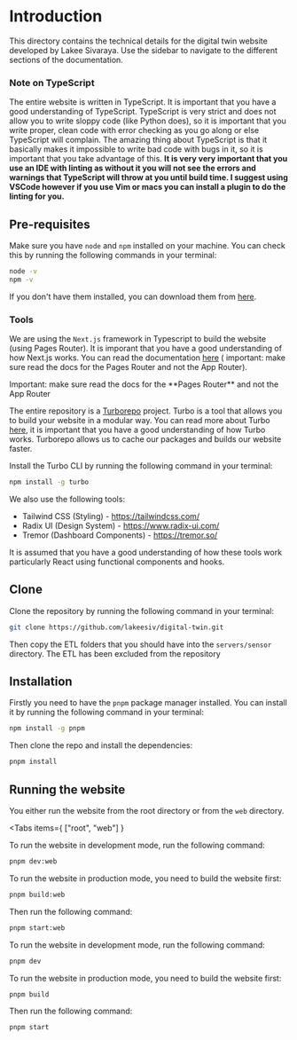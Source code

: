 
# Introduction

This directory contains the technical details for the digital twin website developed by Lakee Sivaraya.
Use the sidebar to navigate to the different sections of the documentation.

### Note on TypeScript

The entire website is written in TypeScript. It is important that you have a good understanding of TypeScript. TypeScript is very strict and does not allow you to write sloppy code (like Python does), so it is important that you write proper, clean code with error checking as you go along or else TypeScript will complain. The amazing thing about TypeScript is that it basically makes it impossible to write bad code with bugs in it, so it is important that you take advantage of this. **It is very very important that you use an IDE with linting as without it you will not see the errors and warnings that TypeScript will throw at you until build time. I suggest using VSCode however if you use Vim or macs you can install a plugin to do the linting for you.**

## Pre-requisites

Make sure you have `node` and `npm` installed on your machine. You can check this by running the following commands in your terminal:

```bash
node -v
npm -v
```

If you don't have them installed, you can download them from [here](https://nodejs.org/en/download/).

### Tools

We are using the `Next.js` framework in Typescript to build the website (using Pages Router). It is imporant that you have a good understanding of how Next.js works. You can read the documentation [here](https://nextjs.org/docs/getting-started) (
important: make sure read the docs for the Pages Router and not the App Router).

<Callout type="warning">
  Important: make sure read the docs for the **Pages Router** and not the App
  Router
</Callout>

The entire repository is a [Turborepo](https://turbo.build/) project. Turbo is a tool that allows you to build your website in a modular way. You can read more about Turbo [here](https://turbo.build/docs), it is important that you have a good understanding of how Turbo works. Turborepo allows us to cache our packages and builds our website faster.

Install the Turbo CLI by running the following command in your terminal:

```bash
npm install -g turbo
```

We also use the following tools:

- Tailwind CSS (Styling) - https://tailwindcss.com/
- Radix UI (Design System) - https://www.radix-ui.com/
- Tremor (Dashboard Components) - https://tremor.so/

<Callout type="info">

It is assumed that you have a good understanding of how these tools work particularly React using functional components and hooks.

</Callout>

## Clone

Clone the repository by running the following command in your terminal:

```bash
git clone https://github.com/lakeesiv/digital-twin.git
```

Then copy the ETL folders that you should have into the `servers/sensor` directory. The ETL has
been excluded from the repository

## Installation

Firstly you need to have the `pnpm` package manager installed. You can install it by running the following command in your terminal:

```bash
npm install -g pnpm
```

Then clone the repo and install the dependencies:

```bash
pnpm install
```

## Running the website

You either run the website from the root directory or from the `web` directory.


<Tabs 
  items={
    ["root", "web"]
  }
>
<Tab value="root">

To run the website in development mode, run the following command:

```bash
pnpm dev:web
```

To run the website in production mode, you need to build the website first:

```bash
pnpm build:web
```

Then run the following command:

```bash
pnpm start:web
```

</Tab>

<Tab value="web">

To run the website in development mode, run the following command:

```bash
pnpm dev
```

To run the website in production mode, you need to build the website first:

```bash
pnpm build
```

Then run the following command:

```bash
pnpm start
```

</Tab>

</Tabs>
